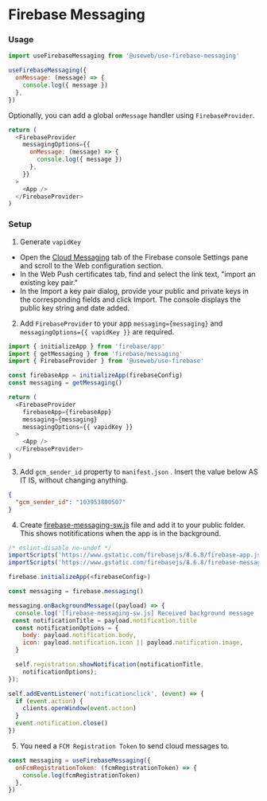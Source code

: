 # Firebase Messaging

### Usage

```js
import useFirebaseMessaging from '@useweb/use-firebase-messaging'

useFirebaseMessaging({
  onMessage: (message) => {
    console.log({ message })
  },
})
```

Optionally, you can add a global `onMessage` handler using `FirebaseProvider`.

```js
return (
  <FirebaseProvider
    messagingOptions={{
      onMessage: (message) => {
        console.log({ message })
      },
    }}
  >
    <App />
  </FirebaseProvider>
)
```

### Setup

1. Generate `vapidKey`

- Open the [Cloud Messaging](https://console.firebase.google.com/project/_/settings/cloudmessaging) tab of the Firebase console Settings pane and scroll to the Web configuration section.
- In the Web Push certificates tab, find and select the link text, "import an existing key pair."
- In the Import a key pair dialog, provide your public and private keys in the corresponding fields and click Import. The console displays the public key string and date added.

2. Add `FirebaseProvider` to your app `messaging={messaging}` and `messagingOptions={{ vapidKey }}` are required.

```js
import { initializeApp } from 'firebase/app'
import { getMessaging } from 'firebase/messaging'
import { FirebaseProvider } from '@useweb/use-firebase'

const firebaseApp = initializeApp(firebaseConfig)
const messaging = getMessaging()

return (
  <FirebaseProvider
    firebaseApp={firebaseApp}
    messaging={messaging}
    messagingOptions={{ vapidKey }}
  >
    <App />
  </FirebaseProvider>
)
```

3. Add `gcm_sender_id` property to `manifest.json` . Insert the value below AS IT IS, without changing anything.

```json
{
  "gcm_sender_id": "103953800507"
}
```

4. Create [firebase-messaging-sw.js](https://firebase.google.com/docs/cloud-messaging/js/receive#web-v9_2)
   file and add it to your public folder. This shows notitifications when the app is in the background.

```js
/* eslint-disable no-undef */
importScripts('https://www.gstatic.com/firebasejs/8.6.8/firebase-app.js');
importScripts('https://www.gstatic.com/firebasejs/8.6.8/firebase-messaging.js');

firebase.initializeApp(<firebaseConfig>)

const messaging = firebase.messaging()

messaging.onBackgroundMessage((payload) => {
  console.log('[firebase-messaging-sw.js] Received background message ', payload)
 const notificationTitle = payload.notification.title
  const notificationOptions = {
    body: payload.notification.body,
    icon: payload.notification.icon || payload.notification.image,
  }

  self.registration.showNotification(notificationTitle,
    notificationOptions);
});

self.addEventListener('notificationclick', (event) => {
  if (event.action) {
    clients.openWindow(event.action)
  }
  event.notification.close()
})

```

5. You need a `FCM Registration Token` to send cloud messages to.

```js
const messaging = useFirebaseMessaging({
  onFcmRegistrationToken: (fcmRegistrationToken) => {
    console.log(fcmRegistrationToken)
  },
})
```
